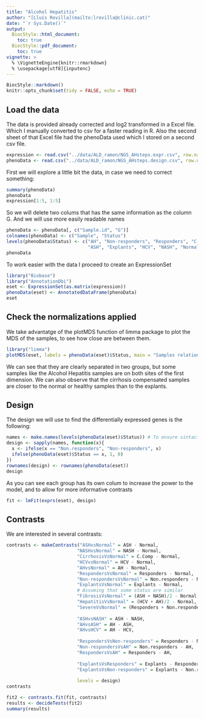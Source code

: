 ```yaml
---
title: "Alcohol Hepatitis"
author: "[Lluís Revilla](mailto:lrevilla@clinic.cat)"
date: "`r Sys.Date()`"
output: 
  BiocStyle::html_document:
    toc: true
  BiocStyle::pdf_document:
    toc: true
vignette: >
  % \VignetteEngine{knitr::rmarkdown}
  % \usepackage[utf8]{inputenc}
---
```


```r
BiocStyle::markdown()
knitr::opts_chunk$set(tidy = FALSE, echo = TRUE)
```

## Load the data

The data is provided already corrected and log2 transformed in a Excel file. Which I manually converted to csv for a faster reading in R. Also the second sheet of that Excel file had the phenoData used which I stored on a second csv file.

```r
expression <- read.csv("../data/ALD_ramon/NGS_AHsteps.expr.csv", row.names = 1)
phenoData <- read.csv("../data/ALD_ramon/NGS_AHsteps.design.csv", row.names = 1)
```

First we will explore a little bit the data, in case we need to correct something:

```r
summary(phenoData)
phenoData
expression[1:5, 1:5]
```

So we will delete two colums that has the same information as the column G. And we will use more easily readable names
```r
phenoData <- phenoData[, c("Sample.id", "G")]
colnames(phenoData) <- c("Sample", "Status")
levels(phenoData$Status) <- c("AH", "Non-responders", "Responders", "C.Comp", 
                              "ASH", "Explants", "HCV", "NASH", "Normal")
phenoData
```

To work easier with the data I proceed to create an ExpressionSet

```r
library("Biobase")
library("AnnotationDbi")
eset <- ExpressionSet(as.matrix(expression))
phenoData(eset) <- AnnotatedDataFrame(phenoData)
eset
```

## Check the normalizations applied 
We take advantatge of the plotMDS function of limma package to plot the MDS of the samples, to see how close are between them. 

```r
library("limma")
plotMDS(eset, labels = phenoData(eset)$Status, main = "Samples relationships")
```

We can see that they are clearly separated in two groups, but some samples like the Alcohol Hepatitis samples are on both sites of the first dimension. We can also observe that the cirrhosis compensated samples are closer to the normal or healthy samples than to the explants. 

## Design 

The design we will use to find the differentially expressed genes is the following:
```r
names <- make.names(levels(phenoData(eset)$Status)) # To ensure sintactically valid names
design <- sapply(names, function(x){
  x <- ifelse(x == "Non.responders", "Non-responders", x)
  ifelse(phenoData(eset)$Status == x, 1, 0)
})
rownames(design) <- rownames(phenoData(eset))
design
```

As you can see each group has its own colum to increase the power to the model, and to allow for more informative contrasts

```r
fit <- lmFit(exprs(eset), design)
```

## Contrasts

We are interested in several contrasts:
```r
contrasts <- makeContrasts("ASHvsNormal" = ASH - Normal,
                          "NASHvsNormal" = NASH - Normal,
                          "CirrhosisVsNormal" = C.Comp - Normal,
                          "HCVvsNormal" = HCV - Normal,
                          "AHvsNormal" = AH - Normal,
                          "RespondersVsNormal" = Responders - Normal,
                          "Non-respondersVsNormal" = Non.responders - Normal,
                          "ExplantsVsNormal" = Explants - Normal,
                          # Assuming that some status are similar
                          "FibrosisVsNormal" = (ASH + NASH)/2 - Normal,
                          "HepatitisVsNormal" = (HCV + AH)/2 - Normal,
                          "SevereVsNormal" = (Responders + Non.responders)/2 - Normal,
                          
                          "ASHvsNASH" = ASH - NASH,
                          "AHvsASH" = AH - ASH,
                          "AHvsHCV" = AH - HCV,
                          
                          "RespondersVsNon-responders" = Responders - Non.responders,
                          "Non-respondersVsAH" = Non.responders - AH,
                          "RespondersVsAH" = Responders - AH,
                          
                          "ExplantsVsResponders" = Explants - Responders,
                          "ExplantsVsNon-responders" = Explants - Non.responders,
                          
                          levels = design)
contrasts
```


```r
fit2 <- contrasts.fit(fit, contrasts)
results <- decideTests(fit2)
summary(results)
```



